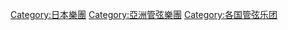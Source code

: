 [[Category:日本樂團|Category:日本樂團]]
[[Category:亞洲管弦樂團|Category:亞洲管弦樂團]]
[[Category:各国管弦乐团|Category:各国管弦乐团]]